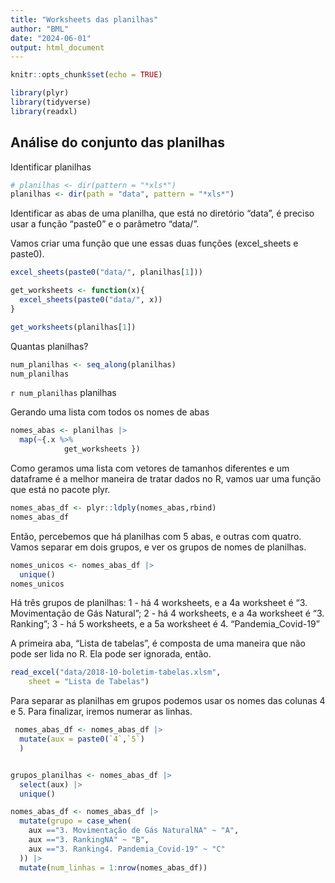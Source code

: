 ```yaml
---
title: "Worksheets das planilhas"
author: "BML"
date: "2024-06-01"
output: html_document
---
```


```r
knitr::opts_chunk$set(echo = TRUE)
```

```r
library(plyr)
library(tidyverse)
library(readxl)

```


## Análise do conjunto das planilhas

Identificar planilhas
```r
# planilhas <- dir(pattern = "*xls*")
planilhas <- dir(path = "data", pattern = "*xls*")

```

Identificar as abas de uma planilha, que está no diretório "data", é preciso usar a função "paste0" e o parâmetro "data/".

Vamos criar uma função que une essas duas funções (excel_sheets e paste0).

```r
excel_sheets(paste0("data/", planilhas[1]))

get_worksheets <- function(x){
  excel_sheets(paste0("data/", x))
}

get_worksheets(planilhas[1])
```

Quantas planilhas?

```r
num_planilhas <- seq_along(planilhas)
num_planilhas
```
`r num_planilhas` planilhas

Gerando uma lista com todos os nomes de abas
```r
nomes_abas <- planilhas |> 
  map(~{.x %>% 
            get_worksheets })
```

Como geramos uma lista com vetores de tamanhos diferentes e um dataframe é a melhor maneira de tratar dados no R, vamos uar uma função que está no pacote plyr.
```r
nomes_abas_df <- plyr::ldply(nomes_abas,rbind) 
nomes_abas_df
```
Então, percebemos que há planilhas com 5 abas, e outras com quatro. Vamos separar em dois grupos, e ver os grupos de nomes de planilhas.

```r
nomes_unicos <- nomes_abas_df |> 
  unique()
nomes_unicos
```

Há três grupos de planilhas:
1 - há 4 worksheets, e a 4a worksheet é "3. Movimentação de Gás Natural"; 
2 - há 4 worksheets, e a 4a worksheet é "3. Ranking";
3 - há 5 worksheets, e a 5a worksheet é 4. "Pandemia_Covid-19"

A primeira aba, "Lista de tabelas", é composta de uma maneira que não pode ser lida no R. Ela pode ser ignorada, então. 

```r

read_excel("data/2018-10-boletim-tabelas.xlsm", 
    sheet = "Lista de Tabelas")

```

Para separar as planilhas em grupos podemos usar os nomes das colunas 4 e 5. Para finalizar, iremos numerar as linhas.
```r
 nomes_abas_df <- nomes_abas_df |> 
  mutate(aux = paste0(`4`,`5`)
  ) 


grupos_planilhas <- nomes_abas_df |> 
  select(aux) |> 
  unique()

nomes_abas_df <- nomes_abas_df |> 
  mutate(grupo = case_when(
    aux =="3. Movimentação de Gás NaturalNA" ~ "A",
    aux =="3. RankingNA" ~ "B",
    aux =="3. Ranking4. Pandemia_Covid-19" ~ "C"
  )) |> 
  mutate(num_linhas = 1:nrow(nomes_abas_df))
```

